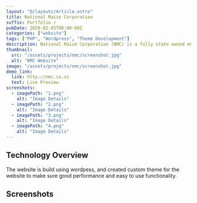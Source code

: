 ```yaml
---
layout: "@/layouts/Article.astro"
title: National Maize Corporation
suffix: Portfolio /
pubDate: 2020-02-05T00:00:00Z
categories: ["website"]
tags: ["PHP", "Wordpress", "Theme Development"]
description: National Maize Corporation (NMC) is a fully state owned enterprise that has an annual turnover of approximately one hundred and twenty million emalangeni ( E120M ). The Corporation was established in 1985 in accordance with the Companies Act of 1912.
thumbnail:
  src: "/assets/projects/nmc/screenshot.jpg"
  alt: "NMC Website"
image: "/assets/projects/nmc/screenshot.jpg"
demo_link:
  link: http://nmc.co.sz
  text: Live Preview
screnshots:
  - imagePath: "1.png"
    alt: "Image Details"
  - imagePath: "2.png"
    alt: "Image Details"
  - imagePath: "3.png"
    alt: "Image Details"
  - imagePath: "4.png"
    alt: "Image Details"
---
```



## Technology Overview

The website is build using wordpess, and created custom theme for the website to make sure good performance and easy to use functionality.

## Screenshots

<PhotoViewer
  name="v1"
  images={frontmatter.screnshots}
  directory="/assets/projects/nmc"
  client:only="react"
/>
